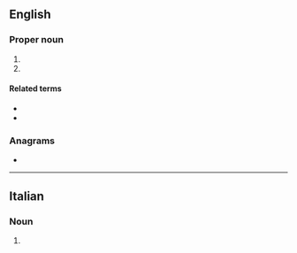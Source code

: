 {{also|Appendix:Variations of "cor"}}
==English==

===Proper noun===
{{en-proper noun}}

# {{abbreviation of|Corinthians|lang=en}}
# {{abbreviation of|Cornwall|lang=en}}

====Related terms====
* {{l|en|1 Cor.}}
* {{l|en|2 Cor.}}

===Anagrams===
* {{anagrams|en|a=cor|CRO|OCR|ORC|ROC|orc|roc}}

----

==Italian==

===Noun===
{{head|it|noun|plural|Cor.}}
# {{lb|it|music}} {{abbreviation of|corno||French horn|lang=it}}